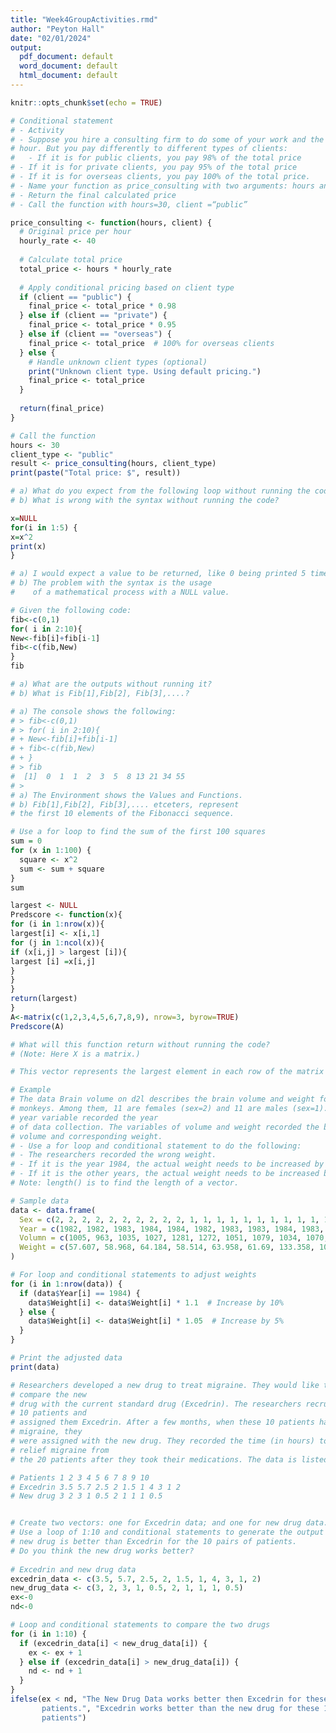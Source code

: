 ```yaml
---
title: "Week4GroupActivities.rmd"
author: "Peyton Hall"
date: "02/01/2024"
output:
  pdf_document: default
  word_document: default
  html_document: default
---
```


```r
knitr::opts_chunk$set(echo = TRUE)
```

```r
# Conditional statement
# - Activity
# - Suppose you hire a consulting firm to do some of your work and the original price is to pay $40 per
# hour. But you pay differently to different types of clients:
#   - If it is for public clients, you pay 98% of the total price
# - If it is for private clients, you pay 95% of the total price
# - If it is for overseas clients, you pay 100% of the total price.
# - Name your function as price_consulting with two arguments: hours and client
# - Return the final calculated price
# - Call the function with hours=30, client =“public”

price_consulting <- function(hours, client) {
  # Original price per hour
  hourly_rate <- 40
  
  # Calculate total price
  total_price <- hours * hourly_rate
  
  # Apply conditional pricing based on client type
  if (client == "public") {
    final_price <- total_price * 0.98
  } else if (client == "private") {
    final_price <- total_price * 0.95
  } else if (client == "overseas") {
    final_price <- total_price  # 100% for overseas clients
  } else {
    # Handle unknown client types (optional)
    print("Unknown client type. Using default pricing.")
    final_price <- total_price
  }
  
  return(final_price)
}

# Call the function
hours <- 30
client_type <- "public"
result <- price_consulting(hours, client_type)
print(paste("Total price: $", result))
```

```r
# a) What do you expect from the following loop without running the code?
# b) What is wrong with the syntax without running the code?

x=NULL
for(i in 1:5) {
x=x^2
print(x)
}

# a) I would expect a value to be returned, like 0 being printed 5 times.
# b) The problem with the syntax is the usage 
#    of a mathematical process with a NULL value.
```

```r
# Given the following code:
fib<-c(0,1)
for( i in 2:10){
New<-fib[i]+fib[i-1]
fib<-c(fib,New)
}
fib

# a) What are the outputs without running it?
# b) What is Fib[1],Fib[2], Fib[3],....?

# a) The console shows the following: 
# > fib<-c(0,1)
# > for( i in 2:10){
# + New<-fib[i]+fib[i-1]
# + fib<-c(fib,New)
# + }
# > fib
#  [1]  0  1  1  2  3  5  8 13 21 34 55
# > 
# a) The Environment shows the Values and Functions.
# b) Fib[1],Fib[2], Fib[3],.... etceters, represent 
# the first 10 elements of the Fibonacci sequence.
```

```r
# Use a for loop to find the sum of the first 100 squares
sum = 0
for (x in 1:100) {
  square <- x^2
  sum <- sum + square
}
sum
```

```r
largest <- NULL
Predscore <- function(x){
for (i in 1:nrow(x)){
largest[i] <- x[i,1]
for (j in 1:ncol(x)){
if (x[i,j] > largest [i]){
largest [i] =x[i,j]
}
}
}
return(largest)
}
A<-matrix(c(1,2,3,4,5,6,7,8,9), nrow=3, byrow=TRUE)
Predscore(A)

# What will this function return without running the code? 
# (Note: Here X is a matrix.)

# This vector represents the largest element in each row of the matrix A.
```

```r
# Example
# The data Brain volume on d2l describes the brain volume and weight for 22 
# monkeys. Among them, 11 are females (sex=2) and 11 are males (sex=1). The 
# year variable recorded the year
# of data collection. The variables of volume and weight recorded the brain 
# volume and corresponding weight.
# - Use a for loop and conditional statement to do the following:
# - The researchers recorded the wrong weight.
# - If it is the year 1984, the actual weight needs to be increased by 10%.
# - If it is the other years, the actual weight needs to be increased by 5%.
# Note: length() is to find the length of a vector.

# Sample data
data <- data.frame(
  Sex = c(2, 2, 2, 2, 2, 2, 2, 2, 2, 2, 1, 1, 1, 1, 1, 1, 1, 1, 1, 1, 1, 1),
  Year = c(1982, 1982, 1983, 1984, 1984, 1982, 1983, 1983, 1984, 1983, 1982, 1982, 1983, 1984, 1984, 1982, 1983, 1983, 1984, 1983, 1983, 1984),
  Volumn = c(1005, 963, 1035, 1027, 1281, 1272, 1051, 1079, 1034, 1070, 1173, 1079, 1067, 1104, 1347, 1439, 1029, 1100, 1204, 1160, NA, NA),
  Weight = c(57.607, 58.968, 64.184, 58.514, 63.958, 61.69, 133.358, 107.503, 62.143, 83.009, 61.236, 61.236, 83.916, 79.38, 97.524, 99.792, 81.648, 88.452, 79.38, 72.576, NA, NA)
)

# For loop and conditional statements to adjust weights
for (i in 1:nrow(data)) {
  if (data$Year[i] == 1984) {
    data$Weight[i] <- data$Weight[i] * 1.1  # Increase by 10%
  } else {
    data$Weight[i] <- data$Weight[i] * 1.05  # Increase by 5%
  }
}

# Print the adjusted data
print(data)

```

```r
# Researchers developed a new drug to treat migraine. They would like to 
# compare the new
# drug with the current standard drug (Excedrin). The researchers recruited 
# 10 patients and
# assigned them Excedrin. After a few months, when these 10 patients had 
# migraine, they
# were assigned with the new drug. They recorded the time (in hours) to 
# relief migraine from
# the 20 patients after they took their medications. The data is listed below

# Patients 1 2 3 4 5 6 7 8 9 10
# Excedrin 3.5 5.7 2.5 2 1.5 1 4 3 1 2
# New drug 3 2 3 1 0.5 2 1 1 1 0.5


# Create two vectors: one for Excedrin data; and one for new drug data.
# Use a loop of 1:10 and conditional statements to generate the output showing # whether the
# new drug is better than Excedrin for the 10 pairs of patients.
# Do you think the new drug works better?
  
# Excedrin and new drug data
excedrin_data <- c(3.5, 5.7, 2.5, 2, 1.5, 1, 4, 3, 1, 2)
new_drug_data <- c(3, 2, 3, 1, 0.5, 2, 1, 1, 1, 0.5)
ex<-0
nd<-0

# Loop and conditional statements to compare the two drugs
for (i in 1:10) {
  if (excedrin_data[i] < new_drug_data[i]) {
    ex <- ex + 1
  } else if (excedrin_data[i] > new_drug_data[i]) {
    nd <- nd + 1
  }
}
ifelse(ex < nd, "The New Drug Data works better then Excedrin for these 10
       patients.", "Excedrin works better than the new drug for these 10
       patients")
  
```

